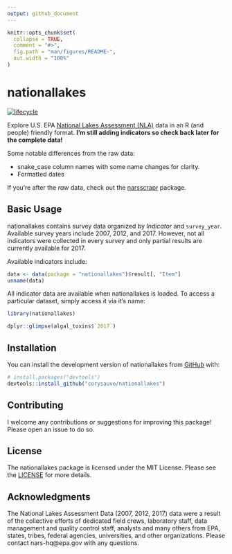 ```yaml
---
output: github_document
---
```


<!-- README.md is generated from README.Rmd. Please edit that file -->

```r
knitr::opts_chunk$set(
  collapse = TRUE,
  comment = "#>",
  fig.path = "man/figures/README-",
  out.width = "100%"
)
```

# nationallakes

<!-- badges: start -->
[![lifecycle](https://img.shields.io/badge/lifecycle-experimental-brightgreen.svg)](https://www.tidyverse.org/lifecycle/#experimental)
<!-- badges: end -->

Explore U.S. EPA [National Lakes Assessment (NLA)](https://www.epa.gov/national-aquatic-resource-surveys/nla) data in an R (and people) friendly format. **I'm still adding indicators so check back later for the complete data!**

Some notable differences from the raw data: 

* snake_case column names with some name changes for clarity.
* Formatted dates

If you're after the *raw* data, check out the [narsscrapr](https://github.com/corysauve/narsscrapr) package.
 
## Basic Usage 

nationallakes contains survey data organized by *Indicator* and `survey_year`. Available survey years include 2007, 2012, and 2017. However, not all indicators were collected in every survey and only partial results are currently available for 2017.

Available indicators include:
```r
data <- data(package = "nationallakes")$result[, "Item"]
unname(data)
```

All indicator data are available when nationallakes is loaded. To access a particular dataset, simply access it via it's name:
```r
library(nationallakes)

dplyr::glimpse(algal_toxins$`2017`)
```

## Installation

You can install the development version of nationallakes from [GitHub](https://github.com/) with:

``` r
# install.packages("devtools")
devtools::install_github("corysauve/nationallakes")
```

## Contributing 

I welcome any contributions or suggestions for improving this package! Please open an issue to do so. 

## License 

The nationallakes package is licensed under the MIT License. Please see the [LICENSE](LICENSE.md) for more details.

## Acknowledgments 

The National Lakes Assessment Data (2007, 2012, 2017) data were a result of the collective efforts of dedicated field crews, laboratory staff, data management and quality control staff, analysts and many others from EPA, states, tribes, federal agencies, universities, and other organizations. Please contact nars-hq@epa.gov with any questions.
